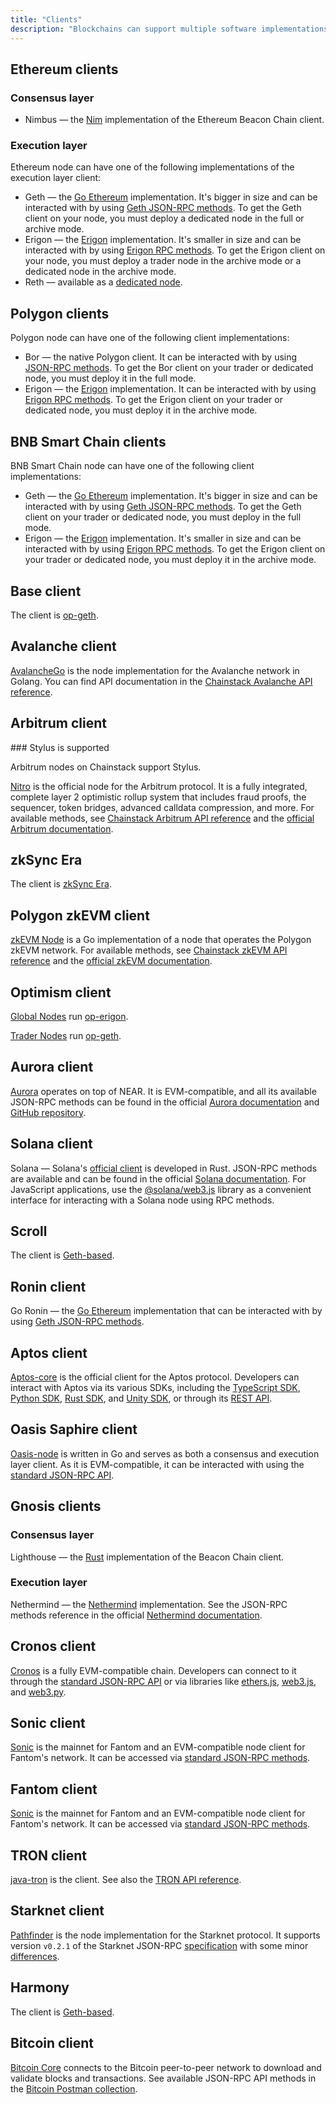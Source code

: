 ```yaml
---
title: "Clients"
description: "Blockchains can support multiple software implementations, or clients, that connect users to a blockchain network. Clients are developed to be compatible with specific protocols and serve different purposes, for example, allowing for faster transactions or managing smart contracts in an advanced manner. Some clients can also be optimized for different consensus algorithms. You can learn which clients are available for the most popular protocols on Chainstack below."
---
```


## Ethereum clients

### Consensus layer

* Nimbus — the [Nim](https://github.com/status-im/nimbus-eth2) implementation of the Ethereum Beacon Chain client.

### Execution layer

Ethereum node can have one of the following implementations of the execution layer client:

* Geth — the [Go Ethereum](https://github.com/ethereum/go-ethereum) implementation. It's bigger in size and can be interacted with by using [Geth JSON-RPC methods](https://eth.wiki/json-rpc/API). To get the Geth client on your node, you must deploy a dedicated node in the full or archive mode.
* Erigon — the [Erigon](https://github.com/ledgerwatch/erigon) implementation. It's smaller in size and can be interacted with by using [Erigon RPC methods](https://github.com/ledgerwatch/erigon/blob/devel/cmd/rpcdaemon/README.md#rpc-implementation-status). To get the Erigon client on your node, you must deploy a trader node in the archive mode or a dedicated node in the archive mode.
* Reth — available as a [dedicated node](/docs/dedicated-node).

## Polygon clients

Polygon node can have one of the following client implementations:

* Bor — the native Polygon client. It can be interacted with by using [JSON-RPC methods](https://eth.wiki/json-rpc/API). To get the Bor client on your trader or dedicated node, you must deploy it in the full mode.
* Erigon — the [Erigon](https://github.com/ledgerwatch/erigon) implementation. It can be interacted with by using [Erigon RPC methods](https://github.com/ledgerwatch/erigon/blob/devel/cmd/rpcdaemon/README.md#rpc-implementation-status). To get the Erigon client on your trader or dedicated node, you must deploy it in the archive mode.

## BNB Smart Chain clients

BNB Smart Chain node can have one of the following client implementations:

* Geth — the [Go Ethereum](https://github.com/bnb-chain/bsc) implementation. It's bigger in size and can be interacted with by using [Geth JSON-RPC methods](https://eth.wiki/json-rpc/API). To get the Geth client on your trader or dedicated node, you must deploy in the full mode.
* Erigon — the [Erigon](https://github.com/ledgerwatch/erigon) implementation. It's smaller in size and can be interacted with by using [Erigon RPC methods](https://github.com/ledgerwatch/erigon/blob/devel/cmd/rpcdaemon/README.md#rpc-implementation-status). To get the Erigon client on your trader or dedicated node, you must deploy it in the archive mode.

## Base client

The client is [op-geth](https://github.com/base-org/node).

## Avalanche client

[AvalancheGo](https://github.com/ava-labs/avalanchego) is the node implementation for the Avalanche network in Golang. You can find API documentation in the [Chainstack Avalanche API reference](/reference/avalanche-getting-started).

## Arbitrum client

<Info>
  ### Stylus is supported

  Arbitrum nodes on Chainstack support Stylus.
</Info>

[Nitro](https://github.com/OffchainLabs/nitro) is the official node for the Arbitrum protocol. It is a fully integrated, complete layer 2 optimistic rollup system that includes fraud proofs, the sequencer, token bridges, advanced calldata compression, and more. For available methods, see [Chainstack Arbitrum API reference](/reference/arbitrum-getting-started) and the [official Arbitrum documentation](https://developer.arbitrum.io/).

## zkSync Era

The client is [zkSync Era](https://github.com/matter-labs/zksync-era).

## Polygon zkEVM client

[zkEVM Node](https://github.com/0xPolygonHermez/zkevm-node) is a Go implementation of a node that operates the Polygon zkEVM network. For available methods, see [Chainstack zkEVM API reference](/reference/zkevm-getting-started) and the [official zkEVM documentation](https://developer.arbitrum.io/).

## Optimism client

[Global Nodes](/docs/global-elastic-node) run [op-erigon](https://github.com/testinprod-io/op-erigon).

[Trader Nodes](/docs/trader-node) run [op-geth](https://github.com/ethereum-optimism/op-geth).

## Aurora client

[Aurora](https://github.com/aurora-is-near/aurora-engine) operates on top of NEAR. It is EVM-compatible, and all its available JSON-RPC methods can be found in the official [Aurora documentation](https://doc.aurora.dev/evm/rpc/) and [GitHub repository](https://github.com/aurora-is-near/relayer2-public).

## Solana client

Solana — Solana's [official client](https://github.com/solana-labs/solana) is developed in Rust. JSON-RPC methods are available and can be found in the official [Solana documentation](https://docs.solana.com/api/http). For JavaScript applications, use the [@solana/web3.js](https://github.com/solana-labs/solana-web3.js) library as a convenient interface for interacting with a Solana node using RPC methods.

## Scroll

The client is [Geth-based](https://github.com/scroll-tech/scroll).

## Ronin client

Go Ronin — the [Go Ethereum](https://github.com/bnb-chain/bsc) implementation that can be interacted with by using [Geth JSON-RPC methods](https://eth.wiki/json-rpc/API).

## Aptos client

[Aptos-core](https://github.com/aptos-labs/aptos-core) is the official client for the Aptos protocol. Developers can interact with Aptos via its various SDKs, including the [TypeScript SDK](https://aptos.dev/sdks/ts-sdk/index), [Python SDK](https://aptos.dev/sdks/python-sdk), [Rust SDK](https://aptos.dev/sdks/rust-sdk), and [Unity SDK](https://aptos.dev/sdks/unity-sdk), or through its [REST API](https://aptos.dev/nodes/aptos-api-spec/#/).

## Oasis Saphire client

[Oasis-node](https://github.com/oasisprotocol/oasis-core) is written in Go and serves as both a consensus and execution layer client. As it is EVM-compatible, it can be interacted with using the [standard JSON-RPC API](https://ethereum.org/en/developers/docs/apis/json-rpc/).

## Gnosis clients

### Consensus layer

Lighthouse — the [Rust](https://github.com/sigp/lighthouse) implementation of the Beacon Chain client.

### Execution layer

Nethermind — the [Nethermind](https://github.com/NethermindEth/nethermind) implementation. See the JSON-RPC methods reference in the official [Nethermind documentation](https://docs.nethermind.io/nethermind/ethereum-client/json-rpc).

## Cronos client

[Cronos](https://github.com/crypto-org-chain/cronos) is a fully EVM-compatible chain. Developers can connect to it through the [standard JSON-RPC API](https://ethereum.org/en/developers/docs/apis/json-rpc/) or via libraries like [ethers.js](https://docs.ethers.io/v5/), [web3.js](https://web3js.readthedocs.io/), and [web3.py](https://github.com/ethereum/web3.py).

## Sonic client

[Sonic](https://www.soniclabs.com/) is the mainnet for Fantom and an EVM-compatible node client for Fantom's network. It can be accessed via [standard JSON-RPC methods](https://ethereum.org/en/developers/docs/apis/json-rpc/).

## Fantom client

[Sonic](https://www.soniclabs.com/) is the mainnet for Fantom and an EVM-compatible node client for Fantom's network. It can be accessed via [standard JSON-RPC methods](https://ethereum.org/en/developers/docs/apis/json-rpc/).

## TRON client

[java-tron](https://github.com/tronprotocol/java-tron) is the client. See also the [TRON API reference](https://developers.tron.network/reference/background).

## Starknet client

[Pathfinder](https://docs.starknet.io/documentation/starknet_versions/pathfinder_versions/) is the node implementation for the Starknet protocol. It supports version `v0.2.1` of the Starknet JSON-RPC [specification](https://github.com/starkware-libs/starknet-specs/blob/v0.2.1/api/starknet_api_openrpc.json) with some minor [differences](https://github.com/eqlabs/pathfinder#api-v021).

## Harmony

The client is [Geth-based](https://github.com/harmony-one/harmony).

## Bitcoin client

[Bitcoin Core](https://bitcoin.org/en/download) connects to the Bitcoin peer-to-peer network to download and validate blocks and transactions. See available JSON-RPC API methods in the [Bitcoin Postman collection](/reference/bitcoin-rpc-methods-postman-collection).
